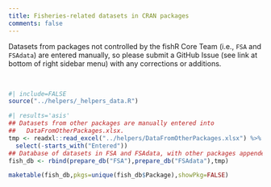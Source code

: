 ```yaml
---
title: Fisheries-related datasets in CRAN packages
comments: false
---
```


:::{.callout-tip appearance="minimal"}
Datasets from packages not controlled by the fishR Core Team (i.e., `FSA` and `FSAdata`) are entered manually, so please submit a GitHub Issue (see link at bottom of right sidebar menu) with any corrections or additions.
:::

&nbsp;

```r
#| include=FALSE
source("../helpers/_helpers_data.R")
```

```r
#| results='asis'
## Datasets from other packages are manually entered into
##   DataFromOtherPackages.xlsx.
tmp <- readxl::read_excel("../helpers/DataFromOtherPackages.xlsx") %>%
  select(-starts_with("Entered"))
## Database of datasets in FSA and FSAdata, with other packages appended
fish_db <- rbind(prepare_db("FSA"),prepare_db("FSAdata"),tmp)

maketable(fish_db,pkgs=unique(fish_db$Package),showPkg=FALSE)
```
